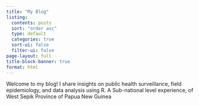 ```yaml
---
title: "My Blog"
listing:
  contents: posts
  sort: "order asc"
  type: default
  categories: true
  sort-ui: false
  filter-ui: false
page-layout: full
title-block-banner: true
format: html
---
```


Welcome to my blog! I share insights on public health surveillance, field epidemiology, and data analysis using R. A Sub-national level experience, of West Sepik Province of Papua New Guinea
